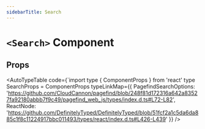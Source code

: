 ```yaml
---
sidebarTitle: Search
---
```


# `<Search>` Component



## Props

<AutoTypeTable
  code={`import type { ComponentProps } from 'react'
type SearchProps = ComponentProps<typeof Search>
  typeLinkMap={{
    PagefindSearchOptions:
      'https://github.com/CloudCannon/pagefind/blob/248f81d172316a642a83527fa92180abbb7f9c49/pagefind_web_js/types/index.d.ts#L72-L82',
    ReactNode:
      'https://github.com/DefinitelyTyped/DefinitelyTyped/blob/51fcf2a1c5da6da885c1f8c11224917bbc011493/types/react/index.d.ts#L426-L439'
  }}
/>
